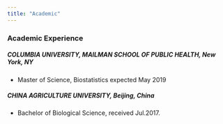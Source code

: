 ```yaml
---
title: "Academic"
---
```


### Academic Experience

##### COLUMBIA UNIVERSITY, MAILMAN SCHOOL OF PUBLIC HEALTH, New York, NY
- Master of Science, Biostatistics expected May 2019

##### CHINA AGRICULTURE UNIVERSITY, Beijing, China
- Bachelor of Biological Science, received Jul.2017.

